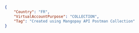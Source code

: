 ````json REST
{
    "Country": "FR",
    "VirtualAccountPurpose": "COLLECTION",
    "Tag": "Created using Mangopay API Postman Collection"
}
````